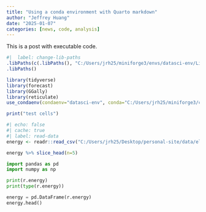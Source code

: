 ```yaml
---
title: "Using a conda environment with Quarto markdown"
author: "Jeffrey Huang"
date: "2025-01-07"
categories: [news, code, analysis]
---
```


This is a post with executable code.
```r
#|  label: change-lib-paths
.libPaths(c(.libPaths(), "C:/Users/jrh25/miniforge3/envs/datasci-env/Lib/R/library"))
.libPaths()
```

```r
library(tidyverse)
library(forecast)
library(GGally)
library(reticulate)
use_condaenv(condaenv="datasci-env", conda="C:/Users/jrh25/miniforge3/condabin/conda.bat")

print("test cells")
```


```r
#| echo: false
#| cache: true
#| label: read-data
energy <- readr::read_csv("C:/Users/jrh25/Desktop/personal-site/data/electricity.csv")
```

```r
energy %>% slice_head(n=5)
```

```python
import pandas as pd
import numpy as np

print(r.energy)
print(type(r.energy))

energy = pd.DataFrame(r.energy)
energy.head()
```

